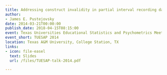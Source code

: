 ```yaml
---
title: Addressing construct invalidity in partial interval recording data
author:
- James E. Pustejovsky
date: 2014-03-21T00:00:00
publish_date: 2018-04-15T08:15:00
event: Texas Universities Educational Statistics and Psychometrics Meeting
event_short: TUESAP 2014
location: Texas A&M University, College Station, TX
links:
- icon: file-easel
  text: Slides
  url: /files/TUESAP-talk-2014.pdf

---
```




